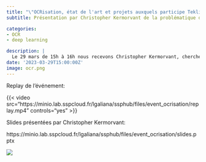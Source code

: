 ```yaml
---
title: "\"OCRisation, état de l'art et projets auxquels participe Teklia\" par Christopher Kermorvant"
subtitle: Présentation par Christopher Kermorvant de la problématique de l'OCRisation du projet de documentation ouverte

categories:
- OCR
- deep learning

description: |
  Le 29 mars de 15h à 16h nous recevons Christopher Kermorvant, chercheur spécialisé en OCRisation et fondateur de Teklia. Il nous fera un état de l'art de l'OCRisation puis nous parlera des projets qu'il a pu mener avec Teklia comme son projet actuel d'OCRisation de vieux recensements avec l'INED.
date: '2023-03-29T15:00:00Z'
image: ocr.png
---
```


Replay de l'événement: 

{{< video src="https://minio.lab.sspcloud.fr/lgaliana/ssphub/files/event_ocrisation/replay.mp4" controls="yes" >}}


Slides présentées par Christopher Kermorvant:

https://minio.lab.sspcloud.fr/lgaliana/ssphub/files/event_ocrisation/slides.pptx

![](ocr.png)